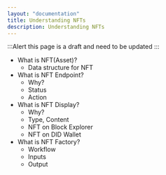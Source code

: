 ```yaml
---
layout: "documentation"
title: Understanding NFTs
description: Understanding NFTs
---
```


:::Alert
this page is a draft and need to be updated
:::

- What is NFT(Asset)?
  - Data structure for NFT
- What is NFT Endpoint?
  - Why?
  - Status
  - Action
- What is NFT Display?
  - Why?
  - Type, Content
  - NFT on Block Explorer
  - NFT on DID Wallet
- What is NFT Factory?
  - Workflow
  - Inputs
  - Output
